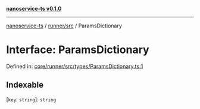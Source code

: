 [**nanoservice-ts v0.1.0**](/docs/ref/README)

***

[nanoservice-ts](/docs/ref/README) / [runner/src](/docs/ref/runner/src/README) / ParamsDictionary

# Interface: ParamsDictionary

Defined in: [core/runner/src/types/ParamsDictionary.ts:1](https://github.com/deskree-inc/nanoservice-ts/blob/3ff7c6796e400e5bcd826090854040c1559068d4/core/runner/src/types/ParamsDictionary.ts#L1)

## Indexable

\[`key`: `string`\]: `string`
